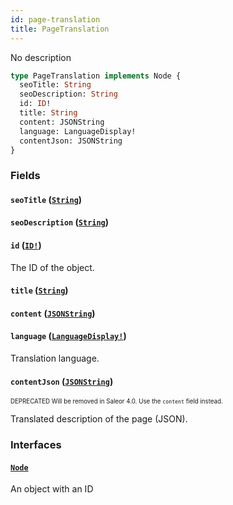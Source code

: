 ```yaml
---
id: page-translation
title: PageTranslation
---
```


No description

```graphql
type PageTranslation implements Node {
  seoTitle: String
  seoDescription: String
  id: ID!
  title: String
  content: JSONString
  language: LanguageDisplay!
  contentJson: JSONString
}
```

### Fields

#### `seoTitle` ([`String`](/developer/api-reference/scalars/string.mdx))

#### `seoDescription` ([`String`](/developer/api-reference/scalars/string.mdx))

#### `id` ([`ID!`](/developer/api-reference/scalars/id.mdx))

The ID of the object.

#### `title` ([`String`](/developer/api-reference/scalars/string.mdx))

#### `content` ([`JSONString`](/developer/api-reference/scalars/json-string.mdx))

#### `language` ([`LanguageDisplay!`](/developer/api-reference/objects/language-display.mdx))

Translation language.

#### `contentJson` ([`JSONString`](/developer/api-reference/scalars/json-string.mdx))

<sub><sup><span className="deprecatedTag">DEPRECATED</span> Will be removed in Saleor 4.0. Use the `content` field instead.</sup></sub>

Translated description of the page (JSON).

### Interfaces

#### [`Node`](/developer/api-reference/interfaces/node.mdx)

An object with an ID
